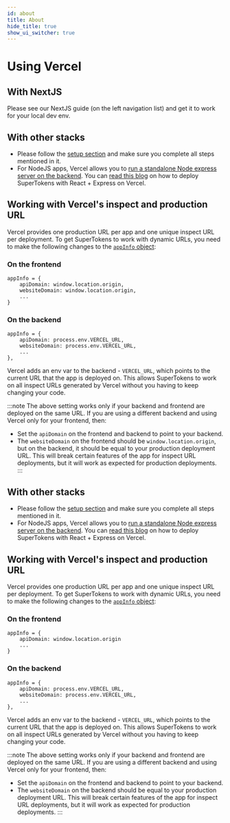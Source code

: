 ```yaml
---
id: about
title: About
hide_title: true
show_ui_switcher: true
---
```


<!-- ./thirdpartyemailpassword/serverless/with-vercel/about.mdx -->


# Using Vercel

## With NextJS
Please see our NextJS guide (on the left navigation list) and get it to work for your local dev env.

<PreBuiltOrCustomUISwitcher>

<PreBuiltUIContent>

## With other stacks
- Please follow the [setup section](../../pre-built-ui/setup/frontend) and make sure you complete all steps mentioned in it.
- For NodeJS apps, Vercel allows you to [run a standalone Node express server on the backend](https://vercel.com/guides/using-express-with-vercel#standalone-express). You can [read this blog](https://supertokens.com/blog/how-to-deploy-supertokens-with-react-nodejs-express-on-vercel) on how to deploy SuperTokens with React + Express on Vercel.

## Working with Vercel's inspect and production URL

Vercel provides one production URL per app and one unique inspect URL per deployment. To get SuperTokens to work with dynamic URLs, you need to make the following changes to the [`appInfo` object](../../appinfo):

### On the frontend

```text
appInfo = {
    apiDomain: window.location.origin,
    websiteDomain: window.location.origin,
    ...
}
```

### On the backend

```text
appInfo = {
    apiDomain: process.env.VERCEL_URL,
    websiteDomain: process.env.VERCEL_URL,
    ...
},
```

Vercel adds an env var to the backend - `VERCEL_URL`, which points to the current URL that the app is deployed on. This allows SuperTokens to work on all inspect URLs generated by Vercel without you having to keep changing your code.

:::note
The above setting works only if your backend and frontend are deployed on the same URL. If you are using a different backend and using Vercel only for your frontend, then:
- Set the `apiDomain` on the frontend and backend to point to your backend.
- The `websiteDomain` on the frontend should be `window.location.origin`, but on the backend, it should be equal to your production deployment URL. This will break certain features of the app for inspect URL deployments, but it will work as expected for production deployments.
:::

</PreBuiltUIContent>

<CustomUIContent>

## With other stacks
- Please follow the [setup section](../../custom-ui/init/frontend) and make sure you complete all steps mentioned in it.
- For NodeJS apps, Vercel allows you to [run a standalone Node express server on the backend](https://vercel.com/guides/using-express-with-vercel#standalone-express). You can [read this blog](https://supertokens.com/blog/how-to-deploy-supertokens-with-react-nodejs-express-on-vercel) on how to deploy SuperTokens with React + Express on Vercel.

## Working with Vercel's inspect and production URL

Vercel provides one production URL per app and one unique inspect URL per deployment. To get SuperTokens to work with dynamic URLs, you need to make the following changes to the [`appInfo` object](../../appinfo):

### On the frontend

```text
appInfo = {
    apiDomain: window.location.origin
    ...
}
```

### On the backend

```text
appInfo = {
    apiDomain: process.env.VERCEL_URL,
    websiteDomain: process.env.VERCEL_URL,
    ...
},
```

Vercel adds an env var to the backend - `VERCEL_URL`, which points to the current URL that the app is deployed on. This allows SuperTokens to work on all inspect URLs generated by Vercel without you having to keep changing your code.

:::note
The above setting works only if your backend and frontend are deployed on the same URL. If you are using a different backend and using Vercel only for your frontend, then:
- Set the `apiDomain` on the frontend and backend to point to your backend.
- The `websiteDomain` on the backend should be equal to your production deployment URL. This will break certain features of the app for inspect URL deployments, but it will work as expected for production deployments.
:::

</CustomUIContent>

</PreBuiltOrCustomUISwitcher>
